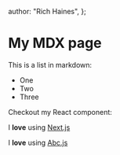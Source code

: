   author: "Rich Haines",
};


# My MDX page

This is a list in markdown:

- One
- Two
- Three

Checkout my React component:

<TestComponent />

I **love** using [Next.js](https://nextjs.org/)

I **love** using [Abc.js](#abc)
